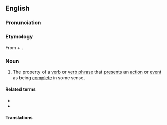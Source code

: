 ==English==
{{wikipedia}}

===Pronunciation===
{{rfp|lang=en}}

===Etymology===
{{PIE root|en|kʷel}}
From {{term|telic}} + {{term|-ity}}.

===Noun===
{{en-noun|telicities}}

# {{label|en|linguistics}} The property of a [[verb]] or [[verb phrase]] that [[present]]s an [[action]] or [[event]] as being [[complete]] in some sense.

====Related terms====
* {{l|en|telic}}
* {{l|en|atelic}}

====Translations====
{{trans-top|presenting an action or event as complete}}
{{trans-mid}}
{{trans-bottom}}